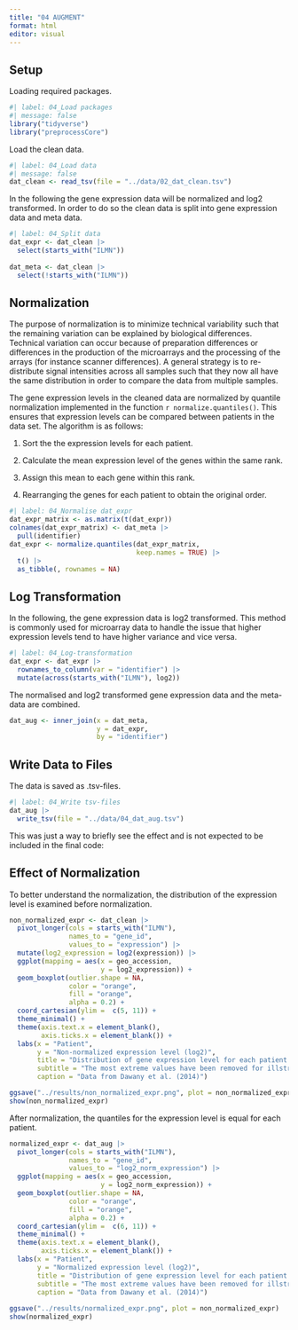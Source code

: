 ```yaml
---
title: "04 AUGMENT"
format: html
editor: visual
---
```


## Setup

Loading required packages.

```r
#| label: 04_Load packages
#| message: false
library("tidyverse")
library("preprocessCore")
```

Load the clean data.

```r
#| label: 04_Load data
#| message: false
dat_clean <- read_tsv(file = "../data/02_dat_clean.tsv")
```

In the following the gene expression data will be normalized and log2 transformed. In order to do so the clean data is split into gene expression data and meta data.

```r
#| label: 04_Split data
dat_expr <- dat_clean |> 
  select(starts_with("ILMN")) 
  
dat_meta <- dat_clean |> 
  select(!starts_with("ILMN"))
```

## Normalization

The purpose of normalization is to minimize technical variability such that the remaining variation can be explained by biological differences. Technical variation can occur because of preparation differences or differences in the production of the microarrays and the processing of the arrays (for instance scanner differences). A general strategy is to re-distribute signal intensities across all samples such that they now all have the same distribution in order to compare the data from multiple samples.

The gene expression levels in the cleaned data are normalized by quantile normalization implemented in the function `r normalize.quantiles()`. This ensures that expression levels can be compared between patients in the data set. The algorithm is as follows:

1.  Sort the the expression levels for each patient.

2.  Calculate the mean expression level of the genes within the same rank.

3.  Assign this mean to each gene within this rank.

4.  Rearranging the genes for each patient to obtain the original order.

```r
#| label: 04_Normalise dat_expr
dat_expr_matrix <- as.matrix(t(dat_expr))
colnames(dat_expr_matrix) <- dat_meta |> 
  pull(identifier) 
dat_expr <- normalize.quantiles(dat_expr_matrix, 
                                keep.names = TRUE) |>
  t() |> 
  as_tibble(, rownames = NA)

```

## Log Transformation

In the following, the gene expression data is log2 transformed. This method is commonly used for microarray data to handle the issue that higher expression levels tend to have higher variance and vice versa.

```r
#| label: 04_Log-transformation
dat_expr <- dat_expr |> 
  rownames_to_column(var = "identifier") |> 
  mutate(across(starts_with("ILMN"), log2))
```

The normalised and log2 transformed gene expression data and the meta-data are combined.

```r
dat_aug <- inner_join(x = dat_meta,
                      y = dat_expr,
                      by = "identifier")
```

## Write Data to Files

The data is saved as .tsv-files.

```r
#| label: 04_Write tsv-files
dat_aug |> 
  write_tsv(file = "../data/04_dat_aug.tsv")
```

This was just a way to briefly see the effect and is not expected to be included in the final code:

## Effect of Normalization

To better understand the normalization, the distribution of the expression level is examined before normalization.

```r
non_normalized_expr <- dat_clean |> 
  pivot_longer(cols = starts_with("ILMN"),
               names_to = "gene_id",
               values_to = "expression") |> 
  mutate(log2_expression = log2(expression)) |> 
  ggplot(mapping = aes(x = geo_accession,
                       y = log2_expression)) +
  geom_boxplot(outlier.shape = NA,
               color = "orange",
               fill = "orange",
               alpha = 0.2) +
  coord_cartesian(ylim =  c(5, 11)) +
  theme_minimal() +
  theme(axis.text.x = element_blank(),
        axis.ticks.x = element_blank()) +
  labs(x = "Patient",
       y = "Non-normalized expression level (log2)",
       title = "Distribution of gene expression level for each patient without normalization",
       subtitle = "The most extreme values have been removed for illstrative puposes",
       caption = "Data from Dawany et al. (2014)") 

ggsave("../results/non_normalized_expr.png", plot = non_normalized_expr)
show(non_normalized_expr)
```

After normalization, the quantiles for the expression level is equal for each patient.

```r
normalized_expr <- dat_aug |> 
  pivot_longer(cols = starts_with("ILMN"),
               names_to = "gene_id",
               values_to = "log2_norm_expression") |> 
  ggplot(mapping = aes(x = geo_accession,
                       y = log2_norm_expression)) +
  geom_boxplot(outlier.shape = NA,
               color = "orange",
               fill = "orange",
               alpha = 0.2) +
  coord_cartesian(ylim =  c(6, 11)) +
  theme_minimal() +
  theme(axis.text.x = element_blank(),
        axis.ticks.x = element_blank()) +
  labs(x = "Patient",
       y = "Normalized expression level (log2)",
       title = "Distribution of gene expression level for each patient with normalization",
       subtitle = "The most extreme values have been removed for illstrative puposes",
       caption = "Data from Dawany et al. (2014)") 
 
ggsave("../results/normalized_expr.png", plot = non_normalized_expr)
show(normalized_expr)
```
